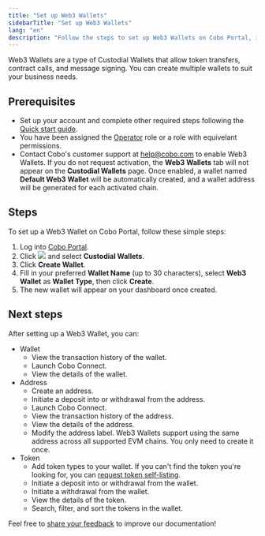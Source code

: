 ```yaml
---
title: "Set up Web3 Wallets"
sidebarTitle: "Set up Web3 Wallets"
lang: "en"
description: "Follow the steps to set up Web3 Wallets on Cobo Portal, including prerequisites and activation process."
---
```


Web3 Wallets are a type of Custodial Wallets that allow token transfers, contract calls, and message signing. You can create multiple wallets to suit your business needs.

## Prerequisites

- Set up your account and complete other required steps following the [Quick start guide](/en/portal/quick-start-guide).
- You have been assigned the [Operator](/en/portal/organization/roles-and-permissions) role or a role with equivelant permissions.
- Contact Cobo's customer support at [help@cobo.com](mailto:help@cobo.com) to enable Web3 Wallets. If you do not request activation, the **Web3 Wallets** tab will not appear on the **Custodial Wallets** page. Once enabled, a wallet named **Default Web3 Wallet** will be automatically created, and a wallet address will be generated for each activated chain.

## Steps

To set up a Web3 Wallet on Cobo Portal, follow these simple steps:

1. Log into [Cobo Portal](https://portal.cobo.com/login).
2. Click <img src="/en/images/custodial-wallet/wallet-icon.svg" className="icon"/> and select **Custodial Wallets**. 
3. Click **Create Wallet**.
4. Fill in your preferred **Wallet Name** (up to 30 characters), select **Web3 Wallet** as **Wallet Type**, then click **Create**.
5. The new wallet will appear on your dashboard once created.

## Next steps

After setting up a Web3 Wallet, you can:

- Wallet
    - View the transaction history of the wallet.
    - Launch Cobo Connect.
    - View the details of the wallet.
- Address
    - Create an address.
    - Initiate a deposit into or withdrawal from the address.
    - Launch Cobo Connect.
    - View the transaction history of the address.
    - View the details of the address.
    - Modify the address label.
    <Note>Web3 Wallets support using the same address across all supported EVM chains. You only need to create it once.</Note>
- Token
    - Add token types to your wallet. If you can't find the token you're looking for, you can [request token self-listing](/en/portal/self-service-token-listing).
    - Initiate a deposit into or withdrawal from the wallet.
    - Initiate a withdrawal from the wallet.
    - View the details of the token.
    - Search, filter, and sort the tokens in the wallet.


<Tip>Feel free to [share your feedback](https://forms.zohopublic.com/cobo/form/DocumentFeedbackForm/formperma/QvLOhxJv1_JMsJ-1dleZ8Itb_7rzN-LtgvsDdxosoVI?referrername=manuals) to improve our documentation!</Tip>